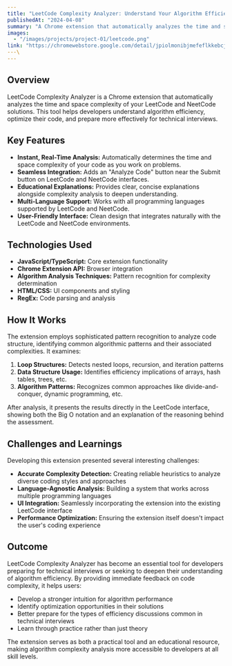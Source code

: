 ```yaml
---
title: "LeetCode Complexity Analyzer: Understand Your Algorithm Efficiency"
publishedAt: "2024-04-08"
summary: "A Chrome extension that automatically analyzes the time and space complexity of your LeetCode and NeetCode solutions, helping you optimize your code and deepen your understanding of algorithm efficiency."
images:
  - "/images/projects/project-01/leetcode.png"
link: "https://chromewebstore.google.com/detail/jpiolmonibjmefeflkkebcjeaggcjkio?utm_source=item-share-cb"
---\
---
```

<YouTubeEmbed url="https://www.youtube.com/watch?v=SMwNzgm5uH8" />

## Overview

LeetCode Complexity Analyzer is a Chrome extension that automatically analyzes the time and space complexity of your LeetCode and NeetCode solutions. This tool helps developers understand algorithm efficiency, optimize their code, and prepare more effectively for technical interviews.

## Key Features

- **Instant, Real-Time Analysis:** Automatically determines the time and space complexity of your code as you work on problems.
- **Seamless Integration:** Adds an "Analyze Code" button near the Submit button on LeetCode and NeetCode interfaces.
- **Educational Explanations:** Provides clear, concise explanations alongside complexity analysis to deepen understanding.
- **Multi-Language Support:** Works with all programming languages supported by LeetCode and NeetCode.
- **User-Friendly Interface:** Clean design that integrates naturally with the LeetCode and NeetCode environments.

## Technologies Used

- **JavaScript/TypeScript:** Core extension functionality
- **Chrome Extension API:** Browser integration
- **Algorithm Analysis Techniques:** Pattern recognition for complexity determination
- **HTML/CSS:** UI components and styling
- **RegEx:** Code parsing and analysis

## How It Works

The extension employs sophisticated pattern recognition to analyze code structure, identifying common algorithmic patterns and their associated complexities. It examines:

1. **Loop Structures:** Detects nested loops, recursion, and iteration patterns
2. **Data Structure Usage:** Identifies efficiency implications of arrays, hash tables, trees, etc.
3. **Algorithm Patterns:** Recognizes common approaches like divide-and-conquer, dynamic programming, etc.

After analysis, it presents the results directly in the LeetCode interface, showing both the Big O notation and an explanation of the reasoning behind the assessment.

## Challenges and Learnings

Developing this extension presented several interesting challenges:

- **Accurate Complexity Detection:** Creating reliable heuristics to analyze diverse coding styles and approaches
- **Language-Agnostic Analysis:** Building a system that works across multiple programming languages
- **UI Integration:** Seamlessly incorporating the extension into the existing LeetCode interface
- **Performance Optimization:** Ensuring the extension itself doesn't impact the user's coding experience

## Outcome

LeetCode Complexity Analyzer has become an essential tool for developers preparing for technical interviews or seeking to deepen their understanding of algorithm efficiency. By providing immediate feedback on code complexity, it helps users:

- Develop a stronger intuition for algorithm performance
- Identify optimization opportunities in their solutions
- Better prepare for the types of efficiency discussions common in technical interviews
- Learn through practice rather than just theory

The extension serves as both a practical tool and an educational resource, making algorithm complexity analysis more accessible to developers at all skill levels.
